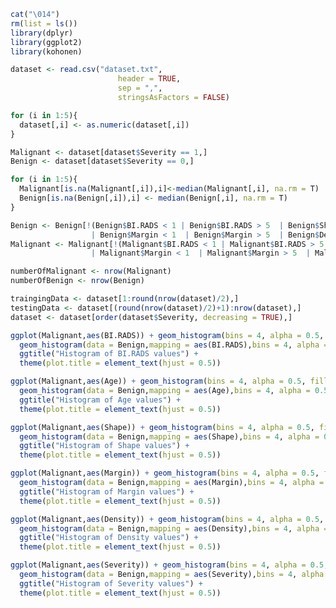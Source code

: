 ```r
cat("\014")
rm(list = ls())
library(dplyr)
library(ggplot2)
library(kohonen)
```

```r

dataset <- read.csv("dataset.txt", 
                        header = TRUE, 
                        sep = ",",
                        stringsAsFactors = FALSE)

for (i in 1:5){
  dataset[,i] <- as.numeric(dataset[,i])
}

Malignant <- dataset[dataset$Severity == 1,]
Benign <- dataset[dataset$Severity == 0,]

for (i in 1:5){
  Malignant[is.na(Malignant[,i]),i]<-median(Malignant[,i], na.rm = T)
  Benign[is.na(Benign[,i]),i] <- median(Benign[,i], na.rm = T)
}

Benign <- Benign[!(Benign$BI.RADS < 1 | Benign$BI.RADS > 5  | Benign$Shape < 1  | Benign$Shape > 4
                  | Benign$Margin < 1  | Benign$Margin > 5  | Benign$Density < 1  | Benign$Density > 4),]
Malignant <- Malignant[!(Malignant$BI.RADS < 1 | Malignant$BI.RADS > 5  | Malignant$Shape < 1  | Malignant$Shape > 4
                  | Malignant$Margin < 1  | Malignant$Margin > 5  | Malignant$Density < 1  | Malignant$Density > 4),]

numberOfMalignant <- nrow(Malignant)
numberOfBenign <- nrow(Benign)

traingingData <- dataset[1:round(nrow(dataset)/2),]
testingData <- dataset[(round(nrow(dataset)/2)+1):nrow(dataset),]
dataset <- dataset[order(dataset$Severity, decreasing = TRUE),]

```

```r

ggplot(Malignant,aes(BI.RADS)) + geom_histogram(bins = 4, alpha = 0.5, fill = 'red') + 
  geom_histogram(data = Benign,mapping = aes(BI.RADS),bins = 4, alpha = 0.5, fill = 'blue') +
  ggtitle("Histogram of BI.RADS values") +
  theme(plot.title = element_text(hjust = 0.5))

ggplot(Malignant,aes(Age)) + geom_histogram(bins = 4, alpha = 0.5, fill = 'red') + 
  geom_histogram(data = Benign,mapping = aes(Age),bins = 4, alpha = 0.5, fill = 'blue') +
  ggtitle("Histogram of Age values") +
  theme(plot.title = element_text(hjust = 0.5))

ggplot(Malignant,aes(Shape)) + geom_histogram(bins = 4, alpha = 0.5, fill = 'red') + 
  geom_histogram(data = Benign,mapping = aes(Shape),bins = 4, alpha = 0.5, fill = 'blue') +
  ggtitle("Histogram of Shape values") +
  theme(plot.title = element_text(hjust = 0.5))

ggplot(Malignant,aes(Margin)) + geom_histogram(bins = 4, alpha = 0.5, fill = 'red') + 
  geom_histogram(data = Benign,mapping = aes(Margin),bins = 4, alpha = 0.5, fill = 'blue') +
  ggtitle("Histogram of Margin values") +
  theme(plot.title = element_text(hjust = 0.5))

ggplot(Malignant,aes(Density)) + geom_histogram(bins = 4, alpha = 0.5, fill = 'red') + 
  geom_histogram(data = Benign,mapping = aes(Density),bins = 4, alpha = 0.5, fill = 'blue') +
  ggtitle("Histogram of Density values") +
  theme(plot.title = element_text(hjust = 0.5))

ggplot(Malignant,aes(Severity)) + geom_histogram(bins = 4, alpha = 0.5, fill = 'red') + 
  geom_histogram(data = Benign,mapping = aes(Severity),bins = 4, alpha = 0.5, fill = 'blue') +
  ggtitle("Histogram of Severity values") +
  theme(plot.title = element_text(hjust = 0.5))

```

```r

```

```r

```

```r
 
```

```r

```

```r

```
